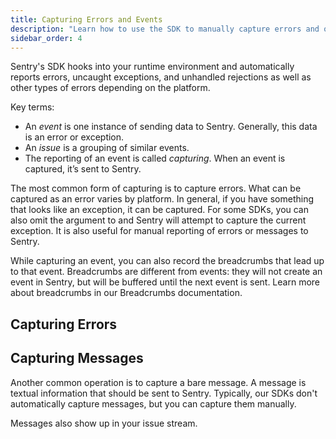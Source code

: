 ```yaml
---
title: Capturing Errors and Events
description: "Learn how to use the SDK to manually capture errors and other events."
sidebar_order: 4
---
```


Sentry's SDK hooks into your runtime environment and automatically reports errors, uncaught exceptions, and unhandled rejections as well as other types of errors depending on the platform.

<Note>

Key terms:

- An _event_ is one instance of sending data to Sentry. Generally, this data is an error or exception.
- An _issue_ is a grouping of similar events.
- The reporting of an event is called _capturing_.
  When an event is captured, it’s sent to Sentry.

</Note>

The most common form of capturing is to capture errors. What can be captured as an error varies by platform. In general, if you have something that looks like an exception, it can be captured. For some SDKs, you can also omit the argument to <PlatformIdentifier name="capture-exception" /> and Sentry will attempt to capture the current exception. It is also useful for manual reporting of errors or messages to Sentry.

While capturing an event, you can also record the breadcrumbs that lead up to that event. Breadcrumbs are different from events: they will not create an event in Sentry, but will be buffered until the next event is sent. Learn more about breadcrumbs in our <PlatformLink to="/enriching-events/breadcrumbs/">Breadcrumbs documentation</PlatformLink>.

## Capturing Errors

<PlatformContent includePath="capture-error" />

## Capturing Messages

Another common operation is to capture a bare message. A message is textual information that should be sent to Sentry. Typically, our SDKs don't automatically capture messages, but you can capture them manually.

Messages also show up in your issue stream.

<PlatformContent includePath="capture-message" />
